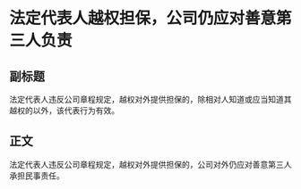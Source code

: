# 法定代表人越权担保，公司仍应对善意第三人负责
## 副标题
法定代表人违反公司章程规定，越权对外提供担保的，除相对人知道或应当知道其越权的以外，该代表行为有效。
## 正文
法定代表人违反公司章程规定，越权对外提供担保的，公司对外仍应对善意第三人承担民事责任。